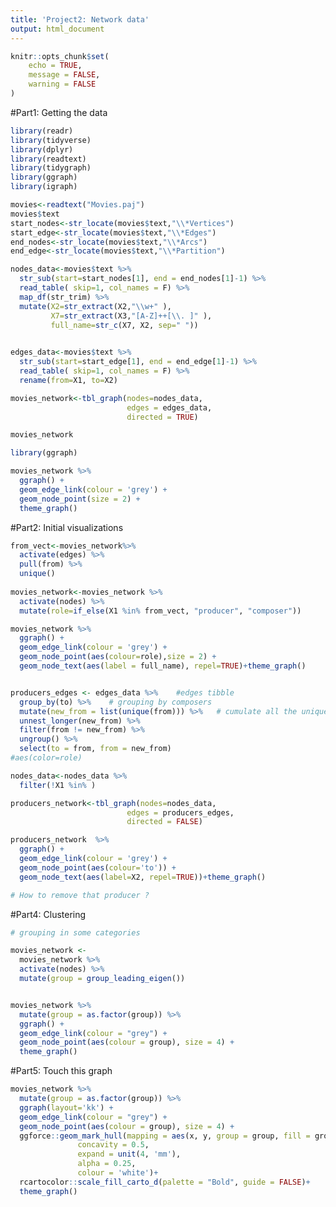 ```yaml
---
title: 'Project2: Network data'
output: html_document
---
```


```r
knitr::opts_chunk$set(
	echo = TRUE,
	message = FALSE,
	warning = FALSE
)
```

#Part1: Getting the data

```r

library(readr)
library(tidyverse)
library(dplyr)
library(readtext)
library(tidygraph)
library(ggraph)
library(igraph)

movies<-readtext("Movies.paj")
movies$text
start_nodes<-str_locate(movies$text,"\\*Vertices")
start_edge<-str_locate(movies$text,"\\*Edges")
end_nodes<-str_locate(movies$text,"\\*Arcs")
end_edge<-str_locate(movies$text,"\\*Partition")

nodes_data<-movies$text %>%
  str_sub(start=start_nodes[1], end = end_nodes[1]-1) %>%
  read_table( skip=1, col_names = F) %>% 
  map_df(str_trim) %>% 
  mutate(X2=str_extract(X2,"\\w+" ),
         X7=str_extract(X3,"[A-Z]++[\\. ]" ),
         full_name=str_c(X7, X2, sep=" "))
  

edges_data<-movies$text %>%
  str_sub(start=start_edge[1], end = end_edge[1]-1) %>%
  read_table( skip=1, col_names = F) %>% 
  rename(from=X1, to=X2)

movies_network<-tbl_graph(nodes=nodes_data, 
                          edges = edges_data,
                          directed = TRUE)

movies_network

library(ggraph)

movies_network %>% 
  ggraph() + 
  geom_edge_link(colour = 'grey') + 
  geom_node_point(size = 2) +
  theme_graph()


```

#Part2: Initial visualizations

```r

from_vect<-movies_network%>% 
  activate(edges) %>% 
  pull(from) %>% 
  unique()
  
movies_network<-movies_network %>% 
  activate(nodes) %>% 
  mutate(role=if_else(X1 %in% from_vect, "producer", "composer"))

movies_network %>% 
  ggraph() + 
  geom_edge_link(colour = 'grey') + 
  geom_node_point(aes(colour=role),size = 2) +
  geom_node_text(aes(label = full_name), repel=TRUE)+theme_graph()


producers_edges <- edges_data %>%    #edges tibble
  group_by(to) %>%    # grouping by composers
  mutate(new_from = list(unique(from))) %>%   # cumulate all the unique froms this to is connected to 
  unnest_longer(new_from) %>%    
  filter(from != new_from) %>%    
  ungroup() %>%    
  select(to = from, from = new_from)
#aes(color=role)

nodes_data<-nodes_data %>% 
  filter(!X1 %in% )

producers_network<-tbl_graph(nodes=nodes_data, 
                          edges = producers_edges,
                          directed = FALSE)

producers_network  %>% 
  ggraph() + 
  geom_edge_link(colour = 'grey') + 
  geom_node_point(aes(colour='to')) +
  geom_node_text(aes(label=X2, repel=TRUE))+theme_graph()

# How to remove that producer ?

```


#Part4: Clustering

```r

# grouping in some categories

movies_network <-
  movies_network %>%
  activate(nodes) %>% 
  mutate(group = group_leading_eigen())


movies_network %>% 
  mutate(group = as.factor(group)) %>% 
  ggraph() + 
  geom_edge_link(colour = "grey") + 
  geom_node_point(aes(colour = group), size = 4) +
  theme_graph()

```

#Part5: Touch this graph

```r



movies_network %>% 
  mutate(group = as.factor(group)) %>% 
  ggraph(layout='kk') + 
  geom_edge_link(colour = "grey") + 
  geom_node_point(aes(colour = group), size = 4) +
  ggforce::geom_mark_hull(mapping = aes(x, y, group = group, fill = group),
               concavity = 0.5,
               expand = unit(4, 'mm'),
               alpha = 0.25,
               colour = 'white')+
  rcartocolor::scale_fill_carto_d(palette = "Bold", guide = FALSE)+
  theme_graph()

```
